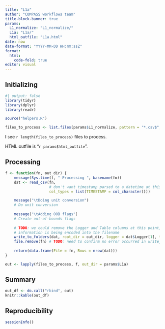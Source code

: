 ```yaml
---
title: "L1a"
author: "COMPASS workflows team"
title-block-banner: true
params:
  L1_normalize: "L1_normalize/"
  L1a: "L1a/"
  html_outfile: "L1a.html"
date: now
date-format: "YYYY-MM-DD HH:mm:ssZ"
format: 
  html:
    code-fold: true
editor: visual
---
```


## Initializing

```r
#| output: false
library(tidyr)
library(dplyr)
library(readr)

source("helpers.R")

files_to_process <- list.files(params$L1_normalize, pattern = "*.csv$", full.names = TRUE)
```

I see `r length(files_to_process)` files to process.

HTML outfile is "`r params$html_outfile`".

## Processing

```r
f <- function(fn, out_dir) {
    message(Sys.time(), " Processing ", basename(fn))
    dat <- read_csv(fn, 
                    # don't want timestamp parsed to a datetime at this point
                    col_types = list(TIMESTAMP = col_character()))

    message("\tDoing unit conversion")
    # Do unit conversion
    
    message("\tAdding OOB flags")
    # Create out-of-bounds flags
    
    # TODO: we could remove the Logger and Table columns at this point, as the 
    # information is being encoded into the filename
    write_to_folders(dat, root_dir = out_dir, logger = dat$Logger[1], table = dat$Table[1])
    file.remove(fn) # TODO: need to confirm no error occurred in write_to_folders
    
    return(data.frame(File = fn, Rows = nrow(dat)))
}

out <- lapply(files_to_process, f, out_dir = params$L1a)
```

## Summary

```r
out_df <- do.call("rbind", out)
knitr::kable(out_df)
```

## Reproducibility

```r
sessionInfo()
```

